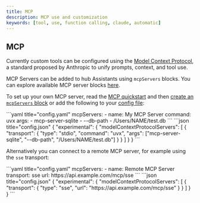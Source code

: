 ```yaml
---
title: MCP
description: MCP use and customization
keywords: [tool, use, function calling, claude, automatic]
---
```



## MCP

Currently custom tools can be configured using the [Model Context Protocol](https://modelcontextprotocol.io/introduction), a standard proposed by Anthropic to unify prompts, context, and tool use.

MCP Servers can be added to hub Assistants using `mcpServers` blocks. You can explore available MCP server blocks [here](https://hub.continue.dev/explore/mcp).

To set up your own MCP server, read the [MCP quickstart](https://modelcontextprotocol.io/quickstart) and then [create an `mcpServers` block](https://hub.continue.dev/new?type=block&blockType=mcpServers) or add the following to your [config file](./configuration.md):

<Tabs groupId="config-example">
  <TabItem value="yaml" label="YAML">
  ```yaml title="config.yaml"
  mcpServers:
    - name: My MCP Server
      command: uvx
      args:
        - mcp-server-sqlite
        - --db-path
        - /Users/NAME/test.db
  ```
  </TabItem>
  <TabItem value="json" label="JSON">
  ```json title="config.json"
  {
    "experimental": {
      "modelContextProtocolServers": [
        {
          "transport": {
            "type": "stdio",
            "command": "uvx",
            "args": ["mcp-server-sqlite", "--db-path", "/Users/NAME/test.db"]
          }
        }
      ]
    }
  }
  ```
  </TabItem>
</Tabs>

Alternatively you can connect to a remote MCP server, for example using the `sse` transport:

<Tabs groupId="config-remote-example">
  <TabItem value="yaml" label="YAML">
  ```yaml title="config.yaml"
  mcpServers:
    - name: Remote MCP Server
      transport: sse
      url: https://api.example.com/mcp/sse
  ```
  </TabItem>
  <TabItem value="json" label="JSON">
  ```json title="config.json"
  {
    "experimental": {
      "modelContextProtocolServers": [
        {
          "transport": {
            "type": "sse",
            "url": "https://api.example.com/mcp/sse"
          }
        }
      ]
    }
  }
  ```
  </TabItem>
</Tabs>
